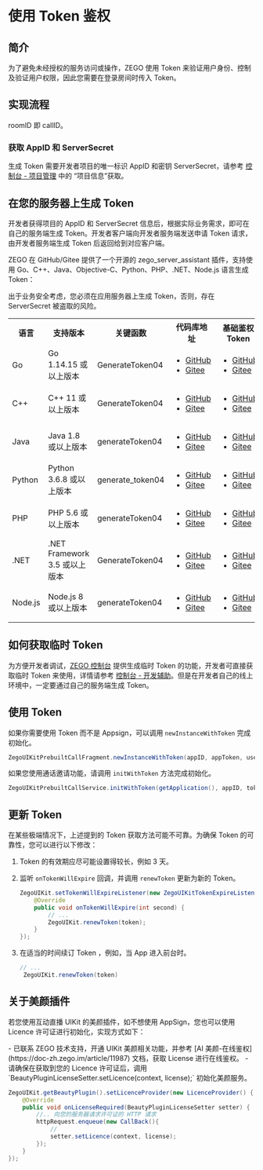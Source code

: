 # 使用 Token 鉴权


## 简介

为了避免未经授权的服务访问或操作，ZEGO 使用 Token 来验证用户身份、控制及验证用户权限，因此您需要在登录房间时传入 Token。

## 实现流程


<TokenImplementationProcessAudioroom/>

<Note title="说明">roomID 即 callID。</Note>

### 获取 AppID 和 ServerSecret

生成 Token 需要开发者项目的唯一标识 AppID 和密钥 ServerSecret，请参考 [控制台 - 项目管理](https://doc-zh.zego.im/article/) 中的 “项目信息”获取。

## 在您的服务器上生成 Token

开发者获得项目的 AppID 和 ServerSecret 信息后，根据实际业务需求，即可在自己的服务端生成 Token。开发者客户端向开发者服务端发送申请 Token 请求，由开发者服务端生成 Token 后返回给到对应客户端。

ZEGO 在 GitHub/Gitee 提供了一个开源的 zego_server_assistant 插件，支持使用 Go、C++、Java、Objective-C、Python、PHP、.NET、Node.js 语言生成 Token：

<Warning title="注意">
出于业务安全考虑，您必须在应用服务器上生成 Token，否则，存在 ServerSecret 被盗取的风险。
</Warning>

<table>
<tbody><tr>
<th>语言</th>
<th>支持版本</th>
<th>关键函数</th>
<th>代码库地址</th>
<th>基础鉴权 Token</th>
</tr>
<tr>
<td>Go</td>
<td>Go 1.14.15 或以上版本</td>
<td>GenerateToken04</td>
<td><ul><li><a target="_blank" href="https://github.com/zegoim/zego_server_assistant/tree/release/github/token/go/src/token04">GitHub</a></li><li><a target="_blank" href="https://gitee.com/zegodev_admin/zego_server_assistant/tree/release/github/token/go/src/token04">Gitee</a></li></ul></td>
<td><ul><li><a target="_blank" href="https://github.com/zegoim/zego_server_assistant/blob/release/github/token/go/sample/token04/sample-base.go">GitHub</a></li><li><a target="_blank" href="https://gitee.com/zegodev_admin/zego_server_assistant/blob/release/github/token/go/sample/token04/sample-base.go">Gitee</a></li></ul></td>
</tr>
<tr>
<td>C++</td>
<td>C++ 11 或以上版本</td>
<td>GenerateToken04</td>
<td><ul><li><a target="_blank" href="https://github.com/zegoim/zego_server_assistant/blob/release/github/token/c%2B%2B/token04">GitHub</a></li><li><a target="_blank" href="https://gitee.com/zegodev_admin/zego_server_assistant/tree/release/github/token/c++/token04">Gitee</a></li></ul></td>
<td><ul><li><a target="_blank" href="https://github.com/zegoim/zego_server_assistant/blob/release/github/token/c%2B%2B/token04/sample/demo/main.cc">GitHub</a></li><li><a target="_blank" href="https://gitee.com/zegodev_admin/zego_server_assistant/blob/release/github/token/c%2B%2B/token04/sample/demo/main.cc">Gitee</a></li></ul></td>
</tr>
<tr>
<td>Java</td>
<td>Java 1.8 或以上版本</td>
<td>generateToken04</td>
<td><ul><li><a target="_blank" href="https://github.com/zegoim/zego_server_assistant/tree/release/github/token/java/token04">GitHub</a></li><li><a target="_blank" href="https://gitee.com/zegodev_admin/zego_server_assistant/tree/release/github/token/java/token04">Gitee</a></li></ul></td>
<td><ul><li><a target="_blank" href="https://github.com/zegoim/zego_server_assistant/blob/release/github/token/java/token04/src/im/zego/serverassistant/sample/Token04SampleBase.java">GitHub</a></li><li><a target="_blank" href="https://gitee.com/zegodev_admin/zego_server_assistant/blob/release/github/token/java/token04/src/im/zego/serverassistant/sample/Token04SampleBase.java">Gitee</a></li></ul></td>
</tr>
<tr>
<td>Python</td>
<td>Python 3.6.8 或以上版本</td>
<td>generate_token04</td>
<td><ul><li><a target="_blank" href="https://github.com/zegoim/zego_server_assistant/tree/release/github/token/python/token04">GitHub</a></li><li><a target="_blank" href="https://gitee.com/zegodev_admin/zego_server_assistant/tree/release/github/token/python/token04">Gitee</a></li></ul></td>
<td><ul><li><a target="_blank" href="https://github.com/zegoim/zego_server_assistant/blob/release/github/token/python/token04/test/base_sample.py">GitHub</a></li><li><a target="_blank" href="https://gitee.com/zegodev_admin/zego_server_assistant/blob/release/github/token/python/token04/test/base_sample.py">Gitee</a></li></ul></td>
</tr>
<tr>
<td>PHP</td>
<td>PHP 5.6 或以上版本</td>
<td>generateToken04</td>
<td><ul><li><a target="_blank" href="https://github.com/zegoim/zego_server_assistant/tree/release/github/token/php/token04">GitHub</a></li><li><a target="_blank" href="https://gitee.com/zegodev_admin/zego_server_assistant/tree/release/github/token/php/token04">Gitee</a></li></ul></td>
<td><ul><li><a target="_blank" href="https://github.com/zegoim/zego_server_assistant_php/blob/main/test/test.php">GitHub</a></li><li><a target="_blank" href="https://gitee.com/zegodev_admin/zego_server_assistant/blob/release/github/token/php/token04/test/test.php">Gitee</a></li></ul></td>
</tr>
<tr>
<td>.NET</td>
<td>.NET Framework 3.5 或以上版本</td>
<td>GenerateToken04</td>
<td><ul><li><a target="_blank" href="https://github.com/zegoim/zego_server_assistant/tree/release/github/token/.net/token04">GitHub</a></li><li><a target="_blank" href="https://gitee.com/zegodev_admin/zego_server_assistant/tree/release/github/token/.net/token04">Gitee</a></li></ul></td>
<td><ul><li><a target="_blank" href="https://github.com/zegoim/zego_server_assistant/blob/feature/token04/token/.net/token04/demo/WindowsFormsApp1/Form1.cs">GitHub</a></li><li><a target="_blank" href="https://gitee.com/zegodev_admin/zego_server_assistant/blob/feature/token04/token/.net/token04/demo/WindowsFormsApp1/Form1.cs">Gitee</a></li></ul></td>
</tr>
<tr>
<td>Node.js</td>
<td>Node.js 8 或以上版本</td>
<td>generateToken04</td>
<td><ul><li><a target="_blank" href="https://github.com/zegoim/zego_server_assistant/tree/release/github/token/nodejs/token04">GitHub</a></li><li><a target="_blank" href="https://gitee.com/zegodev_admin/zego_server_assistant/tree/release/github/token/nodejs/token04">Gitee</a></li></ul></td>
<td><ul><li><a target="_blank" href="https://github.com/zegoim/zego_server_assistant/blob/release/github/token/nodejs/token04/sample/sample-base.js">GitHub</a></li><li><a target="_blank" href="https://gitee.com/zegodev_admin/zego_server_assistant/blob/release/github/token/nodejs/token04/sample/sample-base.js">Gitee</a></li></ul></td>
</tr>
</tbody></table>



## 如何获取临时 Token 

为方便开发者调试，[ZEGO 控制台](https://console.zego.im/) 提供生成临时 Token 的功能，开发者可直接获取临时 Token 来使用，详情请参考 [控制台 - 开发辅助](https://doc-zh.zego.im/article/16309)。但是在开发者自己的线上环境中，一定要通过自己的服务端生成 Token。

## 使用 Token 

如果你需要使用 Token 而不是 Appsign，可以调用 `newInstanceWithToken` 完成初始化。

```java
ZegoUIKitPrebuiltCallFragment.newInstanceWithToken(appID, appToken, userID, userName, callID, config);
```

如果您使用通话邀请功能，请调用 `initWithToken` 方法完成初始化。

```java
ZegoUIKitPrebuiltCallService.initWithToken(getApplication(), appID, token, userID, userName, callInvitationConfig);
```

## 更新 Token 

在某些极端情况下，上述提到的 Token 获取方法可能不可靠。为确保 Token 的可靠性，您可以进行以下修改：

1. Token 的有效期应尽可能设置得较长，例如 3 天。
2. 监听 `onTokenWillExpire` 回调，并调用 `renewToken` 更新为新的 Token。

    ```java
    ZegoUIKit.setTokenWillExpireListener(new ZegoUIKitTokenExpireListener() {
        @Override
        public void onTokenWillExpire(int second) {
            // ...
            ZegoUIKit.renewToken(token);
        }
    });
    ```
3. 在适当的时间续订 Token ，例如，当 App 进入前台时。

   ```java
   // ...
    ZegoUIKit.renewToken(token)
   ```

## 关于美颜插件

若您使用互动直播 UIKit 的美颜插件，如不想使用 AppSign，您也可以使用 Licence 许可证进行初始化，实现方式如下：

<Warning title="注意">
- 已联系 ZEGO 技术支持，开通 UIKit 美颜相关功能，并参考 [AI 美颜-在线鉴权](https://doc-zh.zego.im/article/11987) 文档，获取 License 进行在线鉴权。
- 请确保在获取到您的 Licence 许可证后，调用 `BeautyPluginLicenseSetter.setLicence(context, license);` 初始化美颜服务。
</Warning>

```java
ZegoUIKit.getBeautyPlugin().setLicenceProvider(new LicenceProvider() {
    @Override
    public void onLicenseRequired(BeautyPluginLicenseSetter setter) {
        //.. 向您的服务器请求许可证的 HTTP 请求
        httpRequest.enqueue(new CallBack(){
            //
            setter.setLicence(context, license);
        });
    }
});
```